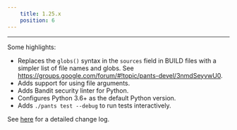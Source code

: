 ```yaml
---
    title: 1.25.x
    position: 6
---
```




---

Some highlights:

- Replaces the `globs()` syntax in the `sources` field in BUILD files with a simpler list of file names and globs. See https://groups.google.com/forum/#!topic/pants-devel/3nmdSeyvwU0.
- Adds support for using file arguments.
- Adds Bandit security linter for Python.
- Configures Python 3.6+ as the default Python version.
- Adds `./pants test --debug` to run tests interactively.

See [here](https://github.com/pantsbuild/pants/blob/master/src/python/pants/notes/1.25.x.rst) for a detailed change log.